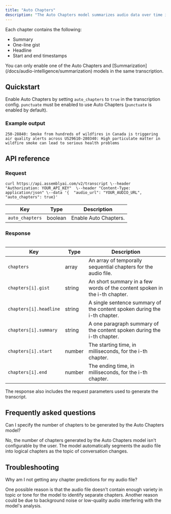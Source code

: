 ```yaml
---
title: "Auto Chapters"
description: "The Auto Chapters model summarizes audio data over time into chapters. Chapters makes it easy for users to navigate and find specific information."
---
```


Each chapter contains the following:

* Summary
* One-line gist
* Headline
* Start and end timestamps

<Warning>
  You can only enable one of the Auto Chapters and [Summarization](/docs/audio-intelligence/summarization) models in the same transcription.
</Warning>

## Quickstart[​](#quickstart "Direct link to Quickstart")

Enable Auto Chapters by setting `auto_chapters` to `true` in the transcription config. `punctuate` must be enabled to use Auto Chapters (`punctuate` is enabled by default).

### Example output[​](#example-output "Direct link to Example output")

```
250-28840: Smoke from hundreds of wildfires in Canada is triggering air quality alerts across US29610-280340: High particulate matter in wildfire smoke can lead to serious health problems
```

## API reference[​](#api-reference "Direct link to API reference")

### Request[​](#request "Direct link to Request")

```
curl https://api.assemblyai.com/v2/transcript \--header "Authorization: YOUR_API_KEY"  \--header "Content-Type: application/json" \--data '{  "audio_url": "YOUR_AUDIO_URL",  "auto_chapters": true}'
```

| Key             | Type    | Description           |
| --------------- | ------- | --------------------- |
| `auto_chapters` | boolean | Enable Auto Chapters. |

### Response[​](#response "Direct link to Response")

```
```

| Key                    | Type   | Description                                                                |
| ---------------------- | ------ | -------------------------------------------------------------------------- |
| `chapters`             | array  | An array of temporally sequential chapters for the audio file.             |
| `chapters[i].gist`     | string | An short summary in a few words of the content spoken in the i-th chapter. |
| `chapters[i].headline` | string | A single sentence summary of the content spoken during the i-th chapter.   |
| `chapters[i].summary`  | string | A one paragraph summary of the content spoken during the i-th chapter.     |
| `chapters[i].start`    | number | The starting time, in milliseconds, for the i-th chapter.                  |
| `chapters[i].end`      | number | The ending time, in milliseconds, for the i-th chapter.                    |

The response also includes the request parameters used to generate the transcript.

## Frequently asked questions[​](#frequently-asked-questions "Direct link to Frequently asked questions")

Can I specify the number of chapters to be generated by the Auto Chapters model?

No, the number of chapters generated by the Auto Chapters model isn't configurable by the user. The model automatically segments the audio file into logical chapters as the topic of conversation changes.

## Troubleshooting[​](#troubleshooting "Direct link to Troubleshooting")

Why am I not getting any chapter predictions for my audio file?

One possible reason is that the audio file doesn't contain enough variety in topic or tone for the model to identify separate chapters. Another reason could be due to background noise or low-quality audio interfering with the model's analysis.
